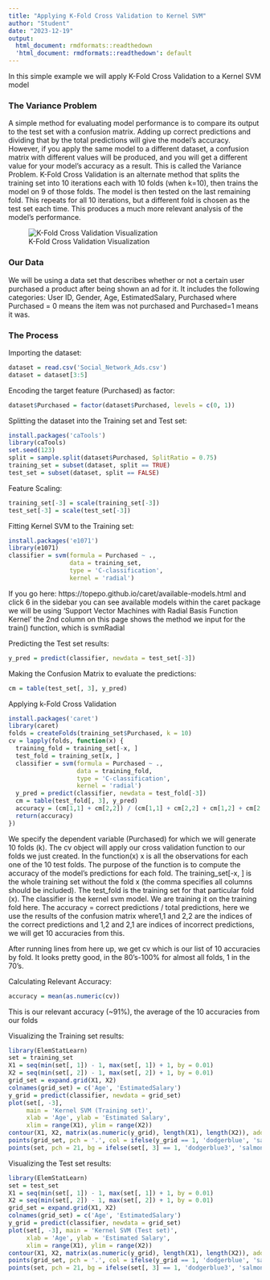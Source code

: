 ```yaml
---
title: "Applying K-Fold Cross Validation to Kernel SVM"
author: "Student"
date: "2023-12-19"
output:
  html_document: rmdformats::readthedown
  'html_document: rmdformats::readthedown': default
---
```

In this simple example we will apply K-Fold Cross Validation to a Kernel SVM model

### The Variance Problem
A simple method for evaluating model performance is to compare its output to the test set with a confusion matrix. Adding up correct predictions and dividing that by the total predictions will give the model's accuracy. However, if you apply the same model to a different dataset, a confusion matrix with different values will be produced, and you will get a different value for your model's accuracy as a result. This is called the Variance Problem. K-Fold Cross Validation is an alternate method that splits the training set into 10 iterations each with 10 folds (when k=10), then trains the model on 9 of those folds. The model is then tested on the last remaining fold. This repeats for all 10 iterations, but a different fold is chosen as the test set each time. This produces a much more relevant analysis of the model's performance.

![K-Fold Cross Validation Visualization](docs/assets/KFold Cross Validation.png)

### Our Data
We will be using a data set that describes whether or not a certain user purchased a product after being shown an ad for it. It includes the following categories: User ID, Gender, Age, EstimatedSalary, Purchased where Purchased = 0 means the item was not purchased and Purchased=1 means it was. 

### The Process
Importing the dataset:
```r
dataset = read.csv('Social_Network_Ads.csv')
dataset = dataset[3:5]
```

Encoding the target feature (Purchased) as factor:
```r
dataset$Purchased = factor(dataset$Purchased, levels = c(0, 1))
```

Splitting the dataset into the Training set and Test set:
```r
install.packages('caTools')
library(caTools)
set.seed(123)
split = sample.split(dataset$Purchased, SplitRatio = 0.75)
training_set = subset(dataset, split == TRUE)
test_set = subset(dataset, split == FALSE)
```

Feature Scaling:
```r
training_set[-3] = scale(training_set[-3])
test_set[-3] = scale(test_set[-3])
```

Fitting Kernel SVM to the Training set:
```r
install.packages('e1071')
library(e1071)
classifier = svm(formula = Purchased ~ .,
                 data = training_set,
                 type = 'C-classification',
                 kernel = 'radial')
```
If you go here: https://topepo.github.io/caret/available-models.html and click 6 in the sidebar you can see available models within the caret package we will be using 'Support Vector Machines with Radial Basis Function Kernel' the 2nd column on this page shows the method we input for the train() function, which is svmRadial

Predicting the Test set results:
```r
y_pred = predict(classifier, newdata = test_set[-3])
```

Making the Confusion Matrix to evaluate the predictions:
```r
cm = table(test_set[, 3], y_pred)
```

Applying k-Fold Cross Validation
```r
install.packages('caret')
library(caret)
folds = createFolds(training_set$Purchased, k = 10)
cv = lapply(folds, function(x) {
  training_fold = training_set[-x, ]
  test_fold = training_set[x, ]
  classifier = svm(formula = Purchased ~ .,
                   data = training_fold,
                   type = 'C-classification',
                   kernel = 'radial')
  y_pred = predict(classifier, newdata = test_fold[-3])
  cm = table(test_fold[, 3], y_pred)
  accuracy = (cm[1,1] + cm[2,2]) / (cm[1,1] + cm[2,2] + cm[1,2] + cm[2,1])
  return(accuracy)
})
```
We specify the dependent variable (Purchased) for which we will generate 10 folds (k). The cv object will apply our cross validation function to our folds we just created. In the function(x) x is all the observations for each one of the 10 test folds. The purpose of the function is to compute the accuracy of the model's predictions for each fold. The training_set[-x, ] is the whole training set without the fold x (the comma specifies all columns should be included). The test_fold is the training set for that particular fold (x). The classifier is the kernel svm model. We are training it on the training fold here. The accuracy = correct predictions / total predictions, here we use the results of the confusion matrix where1,1 and 2,2 are the indices of the correct predictions and 1,2 and 2,1 are indices of incorrect predictions, we will get 10 accuracies from this.


After running lines from here up, we get cv which is our list of 10 accuracies by fold.
It looks pretty good, in the 80's-100% for almost all folds, 1 in the 70's.

Calculating Relevant Accuracy:
```r
accuracy = mean(as.numeric(cv))
```
This is our relevant accuracy (~91%), the average of the 10 accuracies from our folds

Visualizing the Training set results:
```r
library(ElemStatLearn)
set = training_set
X1 = seq(min(set[, 1]) - 1, max(set[, 1]) + 1, by = 0.01)
X2 = seq(min(set[, 2]) - 1, max(set[, 2]) + 1, by = 0.01)
grid_set = expand.grid(X1, X2)
colnames(grid_set) = c('Age', 'EstimatedSalary')
y_grid = predict(classifier, newdata = grid_set)
plot(set[, -3],
     main = 'Kernel SVM (Training set)',
     xlab = 'Age', ylab = 'Estimated Salary',
     xlim = range(X1), ylim = range(X2))
contour(X1, X2, matrix(as.numeric(y_grid), length(X1), length(X2)), add = TRUE)
points(grid_set, pch = '.', col = ifelse(y_grid == 1, 'dodgerblue', 'salmon'))
points(set, pch = 21, bg = ifelse(set[, 3] == 1, 'dodgerblue3', 'salmon3'))
```

Visualizing the Test set results:
```r
library(ElemStatLearn)
set = test_set
X1 = seq(min(set[, 1]) - 1, max(set[, 1]) + 1, by = 0.01)
X2 = seq(min(set[, 2]) - 1, max(set[, 2]) + 1, by = 0.01)
grid_set = expand.grid(X1, X2)
colnames(grid_set) = c('Age', 'EstimatedSalary')
y_grid = predict(classifier, newdata = grid_set)
plot(set[, -3], main = 'Kernel SVM (Test set)',
     xlab = 'Age', ylab = 'Estimated Salary',
     xlim = range(X1), ylim = range(X2))
contour(X1, X2, matrix(as.numeric(y_grid), length(X1), length(X2)), add = TRUE)
points(grid_set, pch = '.', col = ifelse(y_grid == 1, 'dodgerblue', 'salmon'))
points(set, pch = 21, bg = ifelse(set[, 3] == 1, 'dodgerblue3', 'salmon3'))
```
